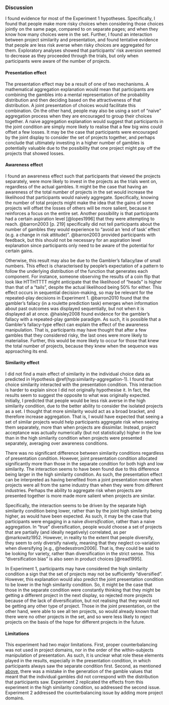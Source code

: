 ### Discussion {#discussion-aggregation-1}

I found evidence for most of the Experiment 1 hypotheses. Specifically, I found
that people make more risky choices when considering those choices jointly on
the same page, compared to on separate pages; and when they know how many
choices were in the set. Further, I found an interaction between project
similarity and presentation, and found tentative evidence that people are less
risk averse when risky choices are aggregated for them. Exploratory analyses
showed that participants' risk aversion seemed to decrease as they proceeded
through the trials, but only when participants were aware of the number of
projects.

#### Presentation effect

The presentation effect may be a result of one of two mechanisms. A mathematical
aggregation explanation would mean that participants are combining the gambles
into a mental representation of the probability distribution and then deciding
based on the attractiveness of that distribution. A joint presentation of
choices would facilitate this combination. On the other hand, people may also be
using a sort of "naive" aggregation process when they are encouraged to group
their choices together. A naive aggregation explanation would suggest that
participants in the joint condition are simply more likely to realise that a few
big wins could offset a few losses. It may be the case that participants were
encouraged by the joint display to consider the set of projects together, and
perhaps conclude that ultimately investing in a higher number of gambles is
potentially valuable due to the possibility that one project might pay off the
projects that showed losses.

#### Awareness effect

I found an awareness effect such that participants that viewed the projects
separately, were more likely to invest in the projects as the trials went on,
regardless of the actual gambles. It might be the case that having an awareness
of the total number of projects in the set would increase the likelihood that
participants would naively aggregate. Specifically, knowing the number of total
projects might make the idea that the gains of some projects will offset the
losses of others will be more salient, because it reinforces a focus on the
entire set. Another possibility is that participants had a certain aspiration
level [@lopes1996] that they were attempting to reach. @barron2003 [p. 219]
specifically did not tell participants about the number of gambles they would
experience to "avoid an 'end of task' effect (e.g. a change in risk attitude)".
@barron2003 provided participants with feedback, but this should not be
necessary for an aspiration level explanation since participants only need to be
aware of the potential for certain gains.

Otherwise, this result may also be due to the Gambler's fallacy/law of small
numbers. This effect is characterised by people's expectation of a pattern to
follow the underlying distribution of the function that generates each
component. For instance, someone observing the results of a coin flip that look
like HTTHTTTT might anticipate that the likelihood of "heads" is higher than
that of a "tails", despite the actual likelihood being 50% for either. This
effect occurs in sequential decision-making, so may be relevant for the
repeated-play decisions in Experiment 1. @barron2010 found that the gambler's
fallacy (in a roulette prediction task) emerges when information about past
outcomes was displayed sequentially, but not when it is displayed all at once.
@haisley2008 found evidence for the gambler's fallacy with a repeated-play
gamble paradigm. As such, it is possible that a Gambler's fallacy-type effect
can explain the effect of the awareness manipulation. That is, participants may
have thought that after a few gambles that they considered risky, the last ones
were more likely to materialise. Further, this would be more likely to occur for
those that knew the total number of projects, because they knew when the
sequence was approaching its end.

#### Similarity effect {#similarity-discussion-aggregation-1}

I did not find a main effect of similarity in the individual choice data as
predicted in Hypothesis \@ref(hyp:similarity-aggregation-1). I found that
choice similarity interacted with the presentation condition. This interaction
is harder to explain since I did not originally hypothesise it. In fact, the
results seem to suggest the opposite to what was originally expected. Initially,
I predicted that people would be less risk averse in the high similarity
condition, due to the better ability to consider the isolated projects as a set.
I thought that more similarity would act as a broad bracket, and therefore
increase aggregation. That is, I would have expected that seeing a set of
similar projects would help participants aggregate risk when seeing them
separately, more than when projects are dissimilar. Instead, project acceptance
was actually numerically (but not statistically) higher in the low than in the
high similarity condition when projects were presented separately, averaging
over awareness conditions.

There was no significant difference between similarity conditions regardless of
presentation condition. However, joint presentation condition allocated
significantly more than those in the separate condition for both high and low
similarity. The interaction seems to have been found due to this difference
being larger in the high similarity condition. As such, the presentation effect
can be interpreted as having benefited from a joint presentation more when
projects were all from the same industry than when they were from different
industries. Perhaps the ability to aggregate risk when projects are presented
together is more made more salient when projects are similar.

Specifically, the interaction seems to be driven by the separate high similarity
condition being lower, rather than by the joint high similarity being higher, as
would have been expected. As such, it may be the case that participants were
engaging in a naive *diversification*, rather than a naive aggregation. In
"true" diversification, people would choose a set of projects that are partially
(and ideally negatively) correlated, as per @markowitz1952. However, in reality
to the extent that people diversify, they seem to only diversify naively,
meaning that they neglect co-variation when diversifying [e.g.,
@hedesstrom2006]. That is, they could be said to be looking for variety, rather
than diversification in the strict sense. This "diversification bias" is also
seen in product choices [@read1995].

In Experiment 1, participants may have considered the high similarity condition
a sign that the set of projects may not be sufficiently "diversified". However,
this explanation would also predict the joint presentation condition to be lower
in the high similarity condition. So, it might be the case that those in the
separate condition were constantly thinking that they might be getting a
different project in the next display, so rejected more projects because of the
lack of diversification, but not realising that they would not be getting any
other type of project. Those in the joint presentation, on the other hand, were
able to see all ten projects, so would already known that there were no other
projects in the set, and so were less likely to reject projects on the basis of
the hope for different projects in the future.

#### Limitations

This experiment had two major limitations. First, proper counterbalancing was
not used in project domains, nor in the order of the within-subjects
manipulation of presentation. As such, it is unclear what role these elements
played in the results, especially in the presentation condition, in which
participants always saw the separate condition first. Second, as mentioned
[above](#outcome-distribution-materials-aggregation-1), there was a mistake in the
generation of the gamble values that meant that the individual gambles did not
correspond with the distribution that participants saw. Experiment 2 replicated
the effects from this experiment in the high similarity condition, so addressed
the second issue. Experiment 2 addressed the counterbalancing issue by adding
more project domains.
